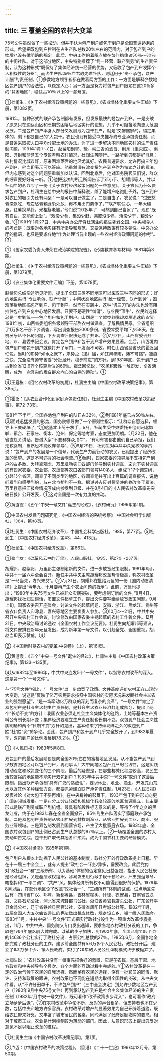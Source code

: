 ```yaml
---
---
---
```

title: 三 覆盖全国的农村大变革
---



75号文件虽然做了一些松动，但并不认为包产到户或包干到户是全国普遍适用的形式，希望把双包到户控制在占生产队总数20％左右的范围内，对于包产到户的性质也没有做明确的规定。此后，中央工作的着眼点放在如何稳住占50％～60％的中间社队。对于这部分地区，中央特别推荐了“统一经营，联产到劳”的生产责任制，认为这种形式“既保持了集体经济统一经营的优势，又吸收了包产到户发挥个人积极性的好处”。而占生产队25％左右的先进社队，则适用于“专业承包，联产计酬”的责任制。①多数地方领导者都在做着两方面的工作：一方面是解释少数地区包产到户的合法性，以稳定人心；另一方面是努力将包产到户限定在这20％多的“贫困地区”，稳住占70％以上的一般地区。

①杜润生：《关于农村经济政策问题的一些意见》，《农业集体化重要文件汇编》下册，第1082页。

1981年，各种形式的联产承包制都有发展，但发展最快的是包产到户。一是突破了原来只在边远山区和长期贫困落后地区实行的设想，几乎不可阻挡地向更大范围发展。二是包产到户本身大部分又发展成为包干到户，就是“交够国家的，留足集体的，剩下都是自己的”大包干。农民也没有接受中央推荐的专业承包责任制，而是普遍采取按人口平均分配土地的办法。为了进一步解决不同地区农村的生产责任制问题，1981年1月1～8日，赵紫阳到鄂、豫、皖三省的宜昌、荆州（重灾区）、南阳、开封和菏泽五个专区考察农村情况，杜润生等随行。一路听到的都是好消息：农村情况比城市好，原来困难落后的地区尤其好。农民普遍要求，允许再搞三年包产到户，他当即表示可以答应。他虽然没有改变把包产到户作为权宜之计的看法，但内心感到对这个问题要重新加以认识。回到北京后，他对国务院官员们说，群众的呼声要好好听一听。①他把这次的所见所闻告诉了邓小平、胡耀邦等人，并以杜润生的名义写了一份《关于农村经济政策问题的一些意见》。关于农民为什么要求包产到户，杜润生在给中央的报告中解释说，除了能增产吃饱肚子外，包产到户对农民的吸引力还有两条：一是可以自己做主了，二是自由了。农民说：“过去愁着没饭吃，现在愁着粮食没处放，再不用出门要饭了。”“联产联住心，一年大翻身。红薯换蒸馍，光棍娶老婆。”他们说“20多年了，可熬到自己当家了”。现在“既有自由，又能使上劲”。“戏没少看，集没少赶，亲戚没少串，活没少干，粮没少收。”②1981年3月27日，中共中央办公厅将杜润生的报告转发全国。中央领导人的考虑是：既要对各地实践有所指导和规范，又要保持政策有较多弹性。中央办公厅的批语，也只是要求各地“作为处理当前出现的一些农村经济政策问题的参考”。③

①《国家农委负责人朱荣在政治学院的报告》，《形势教育参考材料》1981年第3期。

②杜润生：《关于农村经济政策问题的一些意见》，《农业集体化重要文件汇编》下册，第1079页。

③《农业集体化重要文件汇编》下册，第1078页。

赵紫阳总结沿途所见所闻，提出了全国三类不同地区可以采取三种不同的形式：好的地区实行“专业承包、联产计酬”；中间状态地区实行“统一经营、联产到劳”；困难落后地区搞包产到户、包干到户。然而在实践中，这种“切三刀”的办法也没有阻挡住包产到户向中心地区发展。只要不是硬性“纠偏”，与农民“顶牛”，农民的选择总是一步到位——包产到户和包干到户。山西是一个起步较晚却发展迅速的省份。1981年初，山西省委组织各级领导干部到农村做调查，了解民情民意。全省组织了1万多名干部下乡调查，写出调查报告3000多份，省委常委平均下乡58天。在机关争论不休的问题，下乡调查后很快达成了共识。④7月7日，山西省委召开地、市、县委书记会议，肯定包产到户和包干到户增产效果显著。会后，山西境内包产到户和包干到户就像打开了闸门，一发而不可收。时任山西省副省长的霍泛回忆说，当时的形势“如水之就下，来势之（迅）猛，如狂风骤雨，势不可挡”。速度之快，完全没有遵守省委“分批展开，稳步前进”的方针。到1981年底，包干到户已占到全省12.6万个核算单位的69％。霍泛回忆说，“农民积极性一触即发，全省沸腾，成为一次真实的发自群众内心的自觉的运动”。①

④王庭栋：《回忆农村改革的初期》，杜润生主编《中国农村改革决策纪事》，第385页。

①霍泛：《从农业合作化到家庭承包责任制》，杜润生主编《中国农村改革决策纪事》，第72-73页。

1981年下半年，全国各地包产到户的队已占32％，②到1981年底已占50％左右。③面对迅猛发展的形势，国务院领导做了一个原则性指示：“让群众自愿选择，领导上不要硬堵了。”④这基本上等于放手。5月，杜润生受中央委托专程到河北邯郸、邢台、石家庄、衡水、沧州、保定等地考察，态度更加明朗。5月22日，他在省直机关讲话，告诫大家“不要和群众顶牛”，“有利有害都由他们自己承担，我们无权强制，当然也不能放弃领导”。⑤6月29日，杜润生对中共中央党校的学员说：“包产到户的发展是一个信号，代表生产力而行动的农民，已经提出了经济改革的愿望。这是不可违背的社会潮流。”⑥当时，国家农委的领导层不支持包产到户的占多数。为转变观念，万里推动农口各部门领导到农村调查，这次下农村调查的有国家农委、农业部、农垦部等农口各部门领导140多人，组成了17个调查组，分赴15个省区，调查了不同类型的地区，各调查组共写出上百篇的调查报告，说他们看到和感受到的，与在北京想的不一样。据说过去反对最坚决的也改变了看法。万里授意把汇报会情况写成内参发到县级，并在8月4日的《人民农村改革率先突破日报》公开发表，①这对全国是一次有力度的推动。

②黄道霞：《五个“中央一号文件”诞生的经过》，《农村研究》1999年第1期。

③中国农村发展问题研究组：《中国农村经济的系统考察》，中国社会科学出版社，1984，第36页。

④杜润生：《中国农村经济改革》，中国社会科学出版社，1985，第77页。⑤杜润生：《中国农村经济改革》，第43、44、413页。

⑥杜润生：《中国农村经济改革》，第66页。

①张广友：《改革风云中的万里》，人民出版社，1995，第279～287页。

胡耀邦、赵紫阳、万里都主张制定新的文件，进一步放宽政策限制。1981年6月，中共十一届六中全会召开。新任中共中央主席胡耀邦改革热情极高，称农村改革是“一马当先，方兴未艾”。②7月31日，胡耀邦在批给万里的一份《国内动态清样》上提出“今年九、十月要再产生个农业问题的指示”。此前，万里也提出：“1980年中央75号文件已被群众实践突破，要考虑制订新的文件。”8月4日，胡耀邦找杜润生谈话，布置文件起草工作，提出文件要写继续放宽政策问题。9月上旬，国家农委召开座谈会，讨论文件的起草问题，安徽、浙江、黑龙江、贵州等省农口负责人和滁县、嘉兴等地区主要负责人参加。③10月4～21日，中共中央召开中央农村工作会议，讨论修改由国家农委主持起草的农村工作新文件。12月21日，中央政治局讨论通过《全国农村工作会议纪要》。杜润生向胡耀邦等建议，将文件安排在新年元旦发出，成为新年第一号文件，以引起全党、全国重视。胡、赵当即表示赞成。④

②《中国新时期农村的变革·中央卷》（上），第161页。

③黄道霞：《五个“中央一号文件”诞生的经过》，杜润生主编《中国农村改革决策纪事》，第133～135页。

④从1982年至1986年，中共中央连发5个“一号文件”，以指导农村改革的深入。这是第一个“一号文件”。

与“75号文件”相比，“一号文件”进一步放宽了政策。文件高度评价农村正在出现的大变动，说这是“反映了亿万农民要求按照中国农村的实际状况来发展社会主义农业的强烈愿望”，“是一场牵动亿万群众的深刻而复杂的变革”。“一号文件”肯定了双包到户是社会主义的生产责任制，是社会主义农业经济的组成部分，提出了两个“长期不变”的方针：我国农业必须走社会主义集体化的道路，土地等基本生产资料公有制长期不变；集体经济要建立生产责任制也长期不变。双包到户社会主义性质明确和两个“长期不变”方针的提出，基本结束了持续两年之久的双包到户姓“社”姓“资”的争论。至此，包产到户和包干到户几乎完全放开了，到1982年夏季，双包到户的比例发展到78.2％。①

①《人民日报》1983年5月8日。

双包到户的最后发展阶段是向全国20％左右的富裕地区发展。从不能包产到户到少数贫困地区可以包产到户，再到承认广大中间地区包产到户的合法性，这是实践推动观念和政策变化的三个阶段。最后的疑虑是，在那些机械化程度较高，农民生活较富裕的地区能不能实行双包到户？1983年中共中央“一号文件”取消了这最后限制，指出联产承包制“具有广泛的适应性”，要求林业、收业、渔业、开发荒山荒水以及其他多种经营方面，都要抓紧建立联产承包责任制。1月23日，《人民日报》发表社论《对大包干不要再堵》。在中央精神的鼓舞下，1983年包干到户形式向更广阔的领域发展。一是在分工分业较细和机械化程度较高的地区普遍建立，其主要形式是联产到劳或联产到机组。最具有阶段性标志意义的是，等待了4年之久的黑龙江省，终于在1983年春在全省全面掀开，85％的生产队落实了家庭联产承包制。二是双包到户责任制从农田扩展到林牧副渔业，从农业扩展到工业、商业、服务业等领域。三是双包制发展到国营农场，产生了大批家庭农场。1983年底，全国农村双包到户的比例已占到生产队总数的97％以上。②一场覆盖全国的农村大变动即告完成，包干到户取代其他各种形式，成为中国农村主要的经营模式。

②《中国农村经济》1985年第1期。

包产到户从根本上动摇了人民公社的基本制度，政社分开的行政改革提上日程。早在十一届三中全会上，就有人提出“政社合一”利少弊多，需要改变。此后党内对“政社合一”和“三级所有、队为基础”体制的否定意见日益强烈，指出人民公社既是经济组织，又是基层政权组织，容易发生用行政手段干预经济，产生强迫命令、瞎指挥和“一平二调”、“共产”风，集体经济所有权不可能得到很好的保护。1979年8月以后，在部分地区设了改革“政社合一”、“三级所有”体制的试点。试点地区先后有：四川省广汉、邛崃、新都等县，吉林省榆树、怀德、农安县，甘肃省古浪县、文县石坊公社，河北省来城县都马公社，浙江省黄岩县店头公社，广东省开平县金鸡公社，辽宁省铁岭县熊官公社，安徽省凤阳县考城公社等。1982年11月，五届全国人大五次会议通过的宪法做出相应修改，规定设立乡、镇一级人民政府。1983年1月，中共中央“一号文件”正式把实行政社分设作为一项重大改革步骤提出，11月，中共中央、国务院又专门发出通知，要求各地农村政社分设的工作，争取在1984年底以前大体完成。改革的步子加快，到1983年底，全国已有1188个县的14636个公社实行了政社分设，占原公社总数的27％。1985年6月，全国各地全部完成了政社分设的工作。建乡前全国共有5.6万多个人民公社，政社分开后，建立了9.2万多个乡、镇人民政府。实行了26年的人民公社体制模式终于被抛弃了。

杜润生说：“农村改革并没有一幅事先描绘好的蓝图，它是在农民、基层干部、地方政府和中央领导各个层次、各个方面的互动过程中完成的。”①农村改革是在一定的政治气候下农民的自我选择。然而单有农民的选择，没有一批官员的同情、默许、支持和政策的跟进，农村改革也不可能在短期内取得全国性的突破。从中央文件看，从“不许分田单干，不许包产到户”（三中全会决定）到允许少数地区包产到户（1980年9月中央75号文件）再到承认包产到户是社会主义集体经济的生产责任制（1982年1月中央一号文件），既可看作“改革政策步步深入”，也可看作“政府立场步步后退”。②在农村改革中争论不断，反对的声音很多，但支持者也不在少数，包括中央和地方许多官员。农村改革对增产的显著效果为自己开辟着道路，既给农民带来好处，又丰富了城市居民的餐桌，同时满足了政府足额收购的要求。相对于城市工业，农业是计划控制较为薄弱的部门。因此，从意识形态上提出的反对意见不足以阻止改革的进程。

①杜润生主编《中国农村改革决策纪事》，第1页。

②卢迈：《中国农村改革的决策过程》，（香港）《二十一世纪》1998年12月号，第50期。